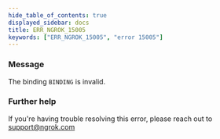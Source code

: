 ```yaml
---
hide_table_of_contents: true
displayed_sidebar: docs
title: ERR_NGROK_15005
keywords: ["ERR_NGROK_15005", "error 15005"]
---
```


### Message

The binding `BINDING` is invalid.

### Further help

If you're having trouble resolving this error, please reach out to [support@ngrok.com](mailto:support@ngrok.com?subject=Help%20with%20ERR_NGROK_15005)
